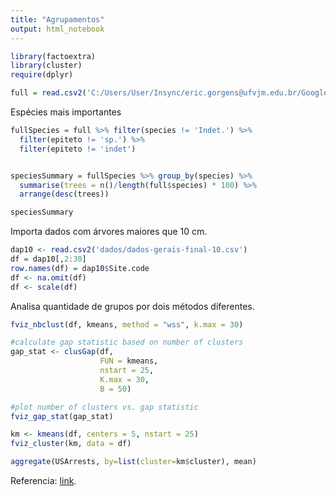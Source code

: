 ```yaml
---
title: "Agrupamentos"
output: html_notebook
---
```


```r
library(factoextra)
library(cluster)
require(dplyr)
```

```r
full = read.csv2('C:/Users/User/Insync/eric.gorgens@ufvjm.edu.br/Google Drive/pesquisa/paper e orientações/eba transectos lidar/2022 - Robson - Agrupamento estrutura e diversidade/dados_full_10cm.csv')
```

Espécies mais importantes

```r
fullSpecies = full %>% filter(species != 'Indet.') %>%
  filter(epiteto != 'sp.') %>%
  filter(epiteto != 'indet')


speciesSummary = fullSpecies %>% group_by(species) %>%
  summarise(trees = n()/length(full$species) * 100) %>%
  arrange(desc(trees))

speciesSummary
```



Importa dados com árvores maiores que 10 cm.

```r
dap10 <- read.csv2('dados/dados-gerais-final-10.csv')
df = dap10[,2:30]
row.names(df) = dap10$Site.code
df <- na.omit(df)
df <- scale(df)
```

Analisa quantidade de grupos por dois métodos diferentes.

```r
fviz_nbclust(df, kmeans, method = "wss", k.max = 30)
```



```r
#calculate gap statistic based on number of clusters
gap_stat <- clusGap(df,
                    FUN = kmeans,
                    nstart = 25,
                    K.max = 30,
                    B = 50)

#plot number of clusters vs. gap statistic
fviz_gap_stat(gap_stat)
```

```r
km <- kmeans(df, centers = 5, nstart = 25)
fviz_cluster(km, data = df)
```


```r
aggregate(USArrests, by=list(cluster=km$cluster), mean)
```


Referencia: [link](https://www.statology.org/k-means-clustering-in-r/).